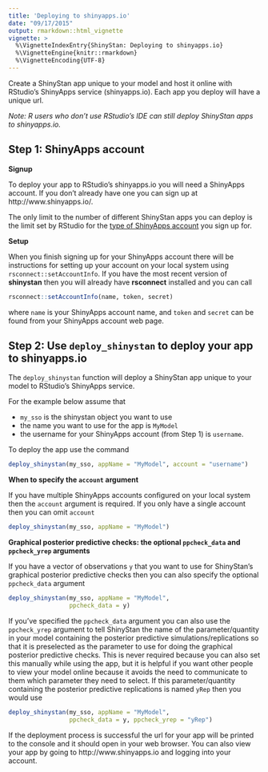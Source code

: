```yaml
---
title: 'Deploying to shinyapps.io'
date: "09/17/2015"
output: rmarkdown::html_vignette
vignette: >
  %\VignetteIndexEntry{ShinyStan: Deploying to shinyapps.io}
  %\VignetteEngine{knitr::rmarkdown}
  %\VignetteEncoding{UTF-8}
---
```


Create a ShinyStan app unique to your model and host it online with RStudio's ShinyApps service (shinyapps.io). Each app you deploy will have a unique url.  

*Note: R users who don't use RStudio's IDE can still deploy ShinyStan apps to shinyapps.io.* 

## Step 1: ShinyApps account

**Signup**

To deploy your app to RStudio's shinyapps.io you will need a ShinyApps account.
If you don't already have one you can sign up at http://www.shinyapps.io/.

The only limit to the number of different ShinyStan apps you can deploy is the
limit set by RStudio for the [type of ShinyApps
account](https://www.shinyapps.io/#pricing) you sign up for.

**Setup**

When you finish signing up for your ShinyApps account there will be instructions
for setting up your account on your local system using `rsconnect::setAccountInfo`. 
If you have the most recent version of **shinystan** then you will already have 
**rsconnect** installed and you can call

```r
rsconnect::setAccountInfo(name, token, secret)
```

where `name` is your ShinyApps account name, and `token` and `secret` can be
found from your ShinyApps account web page.

## Step 2: Use `deploy_shinystan` to deploy your app to shinyapps.io

The `deploy_shinystan` function will deploy a ShinyStan app unique to your model
to RStudio's ShinyApps service.

For the example below assume that 

- `my_sso` is the shinystan object you want to use
- the name you want to use for the app is `MyModel` 
- the username for your ShinyApps account (from Step 1) is `username`.

To deploy the app use the command

```r
deploy_shinystan(my_sso, appName = "MyModel", account = "username")
```


**When to specify the `account` argument**

If you have multiple ShinyApps accounts configured on your local system then the `account` argument is required. If you only have a single account then you can omit `account`

```r
deploy_shinystan(my_sso, appName = "MyModel")
```

**Graphical posterior predictive checks: the optional `ppcheck_data` and `ppcheck_yrep` arguments**

If you have a vector of observations `y` that you want to use for ShinyStan's graphical posterior predictive checks then you can also specify the optional `ppcheck_data` argument

```r
deploy_shinystan(my_sso, appName = "MyModel", 
                 ppcheck_data = y)
```

If you've specified the `ppcheck_data` argument you can also use the `ppcheck_yrep` argument to tell ShinyStan the name of the parameter/quantity in your model containing the posterior predictive simulations/replications so that it is preselected as the parameter to use for doing the graphical posterior predictive checks. This is never required because you can also set this manually while using the app, but it is helpful if you want other people to view your model online because it avoids the need to communicate to them which parameter they need to select. If this parameter/quantity containing the posterior predictive replications is named `yRep` then you would use

```r
deploy_shinystan(my_sso, appName = "MyModel", 
                 ppcheck_data = y, ppcheck_yrep = "yRep")
```


If the deployment process is successful the url for your app will be printed to the console and it should open in your web browser. You can also view your app by going to http://www.shinyapps.io and logging into your account.


